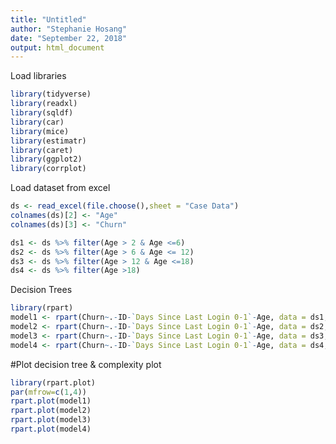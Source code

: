 ```yaml
---
title: "Untitled"
author: "Stephanie Hosang"
date: "September 22, 2018"
output: html_document
---
```


Load libraries
```r
library(tidyverse)
library(readxl)
library(sqldf)
library(car)
library(mice)
library(estimatr)
library(caret)
library(ggplot2)
library(corrplot)
```

Load dataset from excel
```r
ds <- read_excel(file.choose(),sheet = "Case Data")
colnames(ds)[2] <- "Age"
colnames(ds)[3] <- "Churn"

ds1 <- ds %>% filter(Age > 2 & Age <=6)
ds2 <- ds %>% filter(Age > 6 & Age <= 12)
ds3 <- ds %>% filter(Age > 12 & Age <=18)
ds4 <- ds %>% filter(Age >18)
```


Decision Trees
```r
library(rpart)
model1 <- rpart(Churn~.-ID-`Days Since Last Login 0-1`-Age, data = ds1, method = "class", control = rpart.control(cp=0, maxdepth=5))
model2 <- rpart(Churn~.-ID-`Days Since Last Login 0-1`-Age, data = ds2, method = "class", control = rpart.control(cp=0, maxdepth=5))
model3 <- rpart(Churn~.-ID-`Days Since Last Login 0-1`-Age, data = ds3, method = "class", control = rpart.control(cp=0, maxdepth=5))
model4 <- rpart(Churn~.-ID-`Days Since Last Login 0-1`-Age, data = ds4, method = "class", control = rpart.control(cp=0, maxdepth=5))


```

#Plot decision tree & complexity plot
```r
library(rpart.plot)
par(mfrow=c(1,4))
rpart.plot(model1)
rpart.plot(model2)
rpart.plot(model3)
rpart.plot(model4)

```


